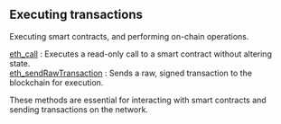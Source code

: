 
## Executing transactions

Executing smart contracts, and performing on-chain operations.

[eth_call](/bsc-api/executingtransactions/eth_call) : Executes a read-only call to a smart contract without altering state. \
[eth_sendRawTransaction](/bsc-api/executingtransactions/eth_sendRawTransaction) : Sends a raw, signed transaction to the blockchain for execution.

These methods are essential for interacting with smart contracts and sending transactions on the network.

<Space h={16} />
<GetStarted />